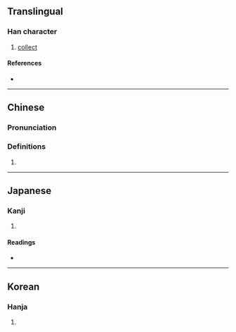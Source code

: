 {{character info/new}}
==Translingual==

===Han character===
{{Han char|rn=9|rad=人|as=12|sn=14|four=27281|canj=ORUC|ids=⿰亻巽}}

# [[collect]]

====References====
* {{Han ref|kx=0116.070|dkj=01083|dj=0247.190|hdz=10222.120|uh=50CE|ud=20686|bh=B9B6|bd=47542}}

----

==Chinese==
{{zh-forms}}

===Pronunciation===
{{zh-pron
|m=zhuàn
|m-s=
|dg=
|c=zaan6,zyun1,zeon1
|c-t=
|g=
|h=pfs=
|j=
|md=
|mn=chhoân
|mn-t=
|w=
|x=
|mc=y
|oc=y
|cat=v
}}

{{attention|yue|Cantonese pronunciation 'zaan6zyun1zeon1' not found in the entry 僎.}}
===Definitions===
{{zh-hanzi}}

# {{rfdef|zh}}

----

==Japanese==

===Kanji===
{{ja-kanji|grade=|rs=人12}}

# {{defn|lang=ja|sort=人12}}

====Readings====
* {{ja-readings|on=[[せん]] (sen), [[しゅん]] (shun)|kun=[[そなえる]] (sonaeru), [[かず]] (kazu), [[かぞえる]] (kazoeru)}}

----

==Korean==

===Hanja===
{{ko-hanja|hangeul=[[준]], [[선]]|rv=jun, seon|mr=chun, sŏn}}

# {{defn|lang=ko|sort=人12}}